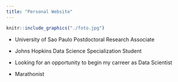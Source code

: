```yaml
---
title: "Personal Website"
---
```

  
```r
knitr::include_graphics("./foto.jpg")
```

* University of Sao Paulo Postdoctoral Research Associate    

* Johns Hopkins Data Science Specialization Student    

* Looking for an opportunity to begin my carreer as Data Scientist   

* Marathonist


